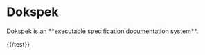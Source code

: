 = Dokspek =

Dokspek is an **executable specification documentation system**.

{{test name="dummy" hidden="true"}}
{{/test}}